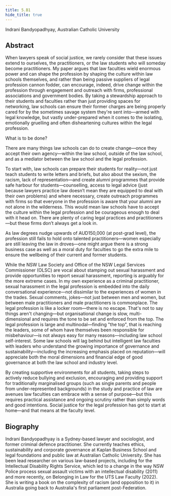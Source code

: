 ```yaml
---
title: 5.B1
hide_title: true
---
```


<AbstractHeader sKey='id5_B1'>
Indrani Bandyopadhyay, Australian Catholic University
</AbstractHeader>

## Abstract
When lawyers speak of social justice, we rarely consider that these issues extend to
ourselves, the practitioners, or the law students who will someday become practitioners. My paper
argues that law faculties wield enormous power and can shape the profession by shaping the culture
within law schools themselves, and rather than being passive suppliers of legal profession cannon
fodder, can encourage, indeed, drive change within the profession through engagement and outreach
with firms, professional associations and government bodies. By taking a stewardship approach to
their students and faculties rather than just providing spaces for networking, law schools can ensure
their former charges are being properly cared for by the sometimes savage system they&#39;re sent
into—armed with legal knowledge, but vastly under-prepared when it comes to the isolating,
emotionally gruelling and often disheartening cultures within the legal profession.

What is to be done?

There are many things law schools can do to create change—once they accept their own
agency—within the law school, outside of the law school, and as a mediator between the law school
and the legal profession.

To start with, law schools can prepare their students for reality—not just teach students to write letters
and briefs, but also about the sexism, the racism, lack of representation—and create alumni
programmes that provide safe harbour for students—counselling, access to legal advice (just because
lawyers practice law doesn’t mean they are equipped to deal with their own problems) and where
necessary, create outreach programmes with firms so that everyone in the profession is aware that
your alumni are not alone in the wilderness. This would mean law schools have to accept the culture
within the legal profession and be courageous enough to deal with it head on. There are plenty of
caring legal practices and practitioners—but these firms don’t always get a look in.
 
As law degrees nudge upwards of AUD150,000 (at post-grad level), the profession still fails to hold
onto talented practitioners—women especially are still leaving the law in droves—one might argue
there is a strong business case as well as a moral duty for faculties to go the extra mile to ensure the
wellbeing of their current and former students.
 
While the NSW Law Society and Office of the NSW Legal Services Commissioner (OLSC) are vocal
about stamping out sexual harassment and provide opportunities to report sexual harassment,
reporting is arguably for the more extreme cases. In my own experience as a criminal practitioner,
sexual harassment in the legal profession is embedded into the daily conversational experience—not
dissimilar to the experiences of women in the trades. Sexual comments, jokes—not just between men
and women, but between male practitioners and male practitioners is commonplace. The legal
profession is like a locker room—there is no escape. That&#39;s not to say things aren&#39;t changing—but
organisational change is slow, multi-dimensional and requires the tone to be set and enforced from
the top. The legal profession is large and multinodal—finding &quot;the top&quot;, that is reaching the leaders,
some of whom have themselves been responsible for misbehaviour—is not always easy for many
reasons—including law school self-interest. Some law schools will lag behind but intelligent law
faculties with leaders who understand the growing importance of governance and
sustainability—including the increasing emphasis placed on reputation—will appreciate both the moral
dimensions and financial edge of good governance at both the law school and industry level.

By creating supportive environments for all students, taking steps to actively reduce bullying and
exclusion, encouraging and providing support for traditionally marginalised groups (such as single
parents and people from under-represented backgrounds) in the study and practice of law are
avenues law faculties can embrace with a sense of purpose—but this requires practical assistance
and ongoing scrutiny rather than simply words and good intentions. Social justice for the legal
profession has got to start at home—and that means at the faculty level.

## Biography
Indrani Bandyopadhyay is a Sydney-based lawyer and sociologist, and former criminal defence
practitioner. She currently teaches ethics, sustainability and corporate governance at Kaplan Business
School and legal foundations and public law at Australian Catholic University. She has been lead
researcher on various law-based projects, including for the Intellectual Disability Rights Service, which
led to a change in the way NSW Police process sexual assault victims with an intellectual disability
(2011) and more recently, on Belonging in Law for the UTS Law Faculty (2022). She is writing a book
on the complexity of racism (and opposition to it) in Australia going back to Australia&#39;s first parliament
post-Federation.